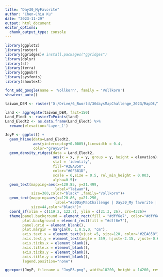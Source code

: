 ```yaml
---
title: "Day30_MyFavorite"
author: "Chen-Chia Ku"
date: "2023-11-29"
output: html_document
editor_options: 
  chunk_output_type: console
---
```


```r
library(ggplot2)
library(raster)
library(ggridges)# install.packages("ggridges")
library(dplyr)
library(sf)
library(terra)
library(ggpubr)
library(sysfonts)
library(showtext)
```

```r
font_add_google(name = 'Vollkorn', family = 'Vollkorn')
showtext_auto()
```

```r
taiwan_DEM <- raster("D:/Drive/6_Rworld/30daysMapChallenge_2023/MapDt/TaiwanMapDEM/tif file/twdtm_asterV2_30m.tif" )
```

```r
land <- aggregate(taiwan_DEM, fact=150)
Land_Eledt <- rasterToPoints(land)
Land_Eledt2 <- as.data.frame(Land_Eledt) %>%
  rename(elevation='Layer_1') 
```

```r
JoyP <- ggplot() +
  geom_hline(data=Land_Eledt2, 
             aes(yintercept=y+0.0005),linewidth = 0.4, 
             color="grey50")+
  geom_density_ridges(data = Land_Eledt2, 
                      aes(x = x, y = y, group = y, height = elevation),
                      stat = 'identity',
                      fill="#2EA858",
                      color="#0F381D", 
                      scale = 6,size = 0.5, rel_min_height = 0.003, 
                      alpha=0.5)+
  geom_text(mapping=aes(x=120.85, y=21.499, 
                       label="Taiwan"), 
            size=360,color="black" ,family="Vollkorn")+
  geom_text(mapping=aes(x=120.86, y=21.250, 
                       label="#30DayMapChallenge | Day30_My favorite | @jjakon11"), 
            size=44,color="black")+
  coord_sf(xlim = c(119.2, 122.7), ylim = c(21.3, 26), crs=4326)+
  theme(panel.background = element_rect(fill = "#dff6e7", color="#dff6e7"), 
        plot.background = element_rect(fill = "#dff6e7"),
        panel.grid = element_blank(), 
        plot.margin = margin(0, 1,0.5,0, "cm"),
        axis.text.x = element_text(vjust =5, size=120, color="#2EA858"),
        axis.text.y = element_text(angle = 359, hjust=-2.15, vjust=-0.65, size=120, color="#2EA858"),
        axis.ticks.x = element_blank(),
        axis.title.x = element_blank(),
        axis.ticks.y = element_blank(),
        axis.title.y = element_blank(),
        legend.position="none")

ggexport(JoyP, filename = "JoyP3.png", width=10200, height = 14200, res=1000)
```
